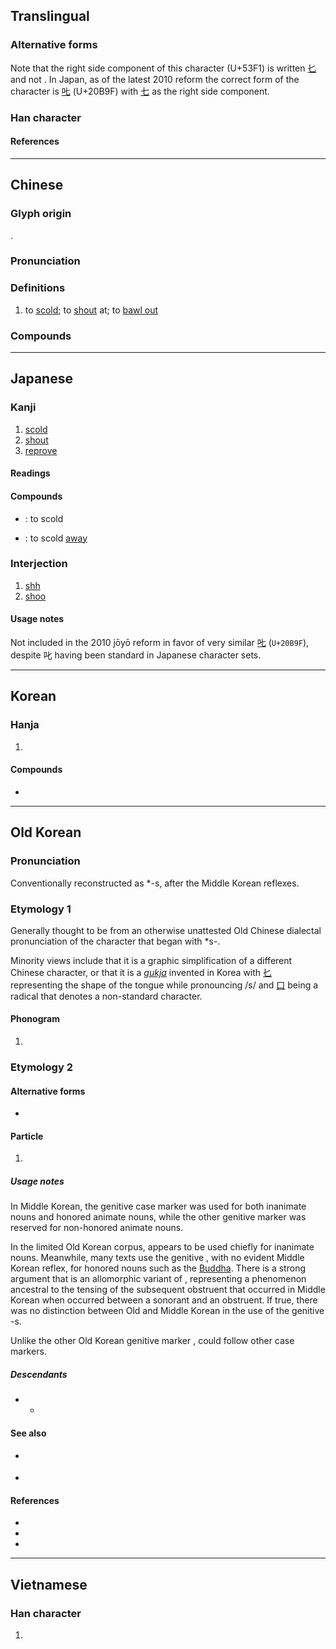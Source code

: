{{also|𠮟|uni=auto}}
{{character info}}
{{character info|0x2F83A}}
==Translingual==

===Alternative forms===
Note that the right side component of this character (U+53F1) is written [[𠤎]] and not {{l|mul|匕}}. In Japan, as of the latest 2010 reform the correct form of the character is [[𠮟]] (U+20B9F) with [[七]] as the right side component.

===Han character===
{{Han char|rn=30|rad=口|as=02|sn=5|four=64010|canj=RP|ids=⿰口𠤎}}

====References====
{{Han ref|kx=0173.020|dkj=03248|dj=0384.020|hdz=10572.060|uh=53F1}}

----

==Chinese==
{{zh-forms|alt=咜,𠮟}}

===Glyph origin===
{{Han etym}}
{{Han compound|口|七|c1=s|c2=p|t1=mouth|ls=psc}}.

===Pronunciation===
{{zh-pron
|m=chì
|c=cik1
|w=4tsheq
|mc=y
|oc=y
|cat=v
}}

===Definitions===
{{zh-hanzi}}

# to [[scold]]; to [[shout]] at; to [[bawl out]]

===Compounds===
{{zh-der|叱叱|叱名|叱吒|叱吒風雲|叱呵|叱喝|叱嗟|叱嗟風雲|叱石成羊|叱罵|叱責|叱退|叱馭|呵叱|呼叱|喑嗚叱吒|喑惡叱吒|大叱|怒叱|風雲叱吒}}

----

==Japanese==

===Kanji===
{{ja-kanji|grade=9|rs=口02}}

# [[scold]]
# [[shout]]
# [[reprove]]

====Readings====
{{ja-readings
|goon=しち
|kanon=しつ
|kun=しか-る
}}

====Compounds====
* {{ja-r|叱る|しかる}}: to scold
* {{ja-r|叱り飛ばす|しかりとばす}}: to scold [[away]]

===Interjection===
{{ja-pos|interjection|しっ}}

# [[shh]]
# [[shoo]]

====Usage notes====
Not included in the 2010 jōyō reform in favor of very similar [[𠮟]] (<code>U+20B9F</code>), despite 叱 having been standard in Japanese character sets.

----

==Korean==

===Hanja===
{{ko-hanja|꾸짖다|꾸짖을|질}}

# {{hanja form of|질|[[scold]]}}

====Compounds====
* {{ko-l|질타|[[rebuke]]|叱咤}}

----

==Old Korean==

===Pronunciation===

Conventionally reconstructed as *-s, after the Middle Korean reflexes.

===Etymology 1===

Generally thought to be from an otherwise unattested Old Chinese dialectal pronunciation of the character that began with *s-.

Minority views include that it is a graphic simplification of a different Chinese character, or that it is a ''[[gukja]]'' invented in Korea with [[𠤎]] representing the shape of the tongue while pronouncing /s/ and [[口]] being a radical that denotes a non-standard character.

====Phonogram====
{{head|oko|phonogram|tr=*-s}}

# {{non-gloss definition|A consonantal [[phonogram]] denoting coda consonant *-s}}

===Etymology 2===

====Alternative forms====
* {{m|oko|之}} {{q|logographic form, in Idu texts}}

====Particle====
{{head|oko|particle|tr=*-s}}

# {{non-gloss definition|Genitive case marker, chiefly for inanimate nouns.}}

=====Usage notes=====
In Middle Korean, the genitive case marker {{okm-inline|-ㅅ|-s}} was used for both inanimate nouns and honored animate nouns, while the other genitive marker {{okm-inline|-의〮|-úy}} was reserved for non-honored animate nouns.

In the limited Old Korean corpus, {{m|oko||叱|tr=*-s}} appears to be used chiefly for inanimate nouns. Meanwhile, many texts use the genitive {{m|oko|尸|tr=*-lq}}, with no evident Middle Korean reflex, for honored nouns such as the [[Buddha]]. There is a strong argument that {{m|oko|尸|tr=*-lq}} is an allomorphic variant of {{m|oko||叱|tr=*-s}}, representing a phenomenon ancestral to the tensing of the subsequent obstruent that occurred in Middle Korean when {{m|okm|-ㅅ}} occurred between a sonorant and an obstruent. If true, there was no distinction between Old and Middle Korean in the use of the genitive -s.

Unlike the other Old Korean genitive marker {{m|oko|衣|tr=*-uy}}, {{m|oko||叱|tr=*-s}} could follow other case markers.

=====Descendants=====
* {{desc|okm|-ㅅ|tr=-s|pos=genitive case marker for inanimate or honored animate nouns}}
** {{desc|ko|-ㅅ-|pos=interfix}}

====See also====
* {{m|oko|衣|tr=*-uy}} {{q|genitive case marker, often for animate nouns}}
* {{m|oko|尸|tr=*-lq}} {{q|genitive case marker, chiefly for honored animate nouns; possibly an allomorph of 叱}}

====References====
* {{cite-journal|author=조은주 (Jo Eun-ju)|title=Seokdok gugyeol jaryo-e natanan sokgyeok josa-e daehayeo|script-title=ko:석독구결 자료에 나타난 속격조사에 대하여|trans-title=On the genitive case markers in interpretive ''gugyeol'' texts|journal=Gungmunhak Nonjip|year=2002|volume=18|pages=61–90}}
* {{cite-journal|author=장윤희 (Jang Yun-hui)|title=Seokdok gugyeol 'si'-ui munje haegyeor-eul wihayeo|script-title=ko:석독구결의 속격 "-시(尸)"의 문제 해결을 위하여|trans-title=For a solution to the problem of genitive 尸 in interpretive ''gugyeol''|journal=Gugyeol Yeon'gu|year=2011|volume=27|pages=117–144}}
* {{cite book|author=Nam Pung-hyun|chapter=Old Korean|pages=41–72|editor-last=Tranter|editor-first=Nicolas|title=The Languages of Japan and Korea|year=2012|publisher=Routledge|isbn=978-0-415-46287-7}}

----

==Vietnamese==

===Han character===
{{vi-readings|reading=[[sất]], [[sứt]], [[sớt]]|rs=口02}}

# {{rfdef|vi|sort=口02}}